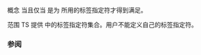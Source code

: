 {{cpp/experimental/ranges/title|TagSpecifier}}
{{cpp/experimental/ranges/utility/navbar}}
{{ddcl|header=experimental/ranges/utility|since=ranges|1=
template&lt; class T &gt;
concept bool TagSpecifier = /* 由实现定义 */;
}}

概念 {{tt|TagSpecifier&lt;T&gt;}} 当且仅当 {{tt|T}} 是为 {{ltt|cpp/experimental/ranges/utility/tagged|ranges::tagged}} 所用的标签指定符才得到满足。

范围 TS 提供 {{header|experimental/ranges/algorithm}} 中的标签指定符集合。用户不能定义自己的标签指定符。

=== 参阅 ===
{{dsc begin}}
{{dsc inc | cpp/experimental/ranges/utility/dsc tagged}}
{{dsc inc | cpp/experimental/ranges/algorithm/dsc tags}}
{{dsc end}}

{{langlinks|en}}